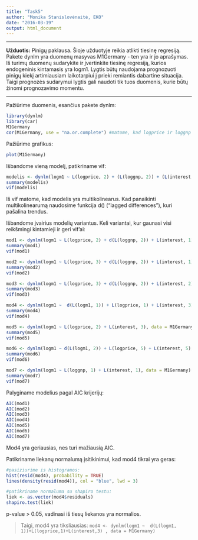 ```yaml
---
title: "Task5"
author: "Monika Stanislovėnaitė, EKO"
date: "2016-03-19"
output: html_document
---
```

---

**Užduotis:**
Pinigų paklausa. Šioje užduotyje reikia atlikti tiesinę regresiją. Pakete dynlm yra duomenų masyvas M1Germany - ten yra ir jo aprašymas. Iš turimų duomenų sudarykite ir įvertinkite tiesinę regresiją, kurios endogeninis kintamasis yra logm1. Lygtis būtų naudojama prognozuoti pinigų kiekį artimiausiam laikotarpiui į prieki remiantis dabartine situacija. Taigi prognozės sudarymui lygtis gali naudoti tik tuos duomenis, kurie būtų žinomi prognozavimo momentu.

---

Pažiūrime duomenis, esančius pakete dynlm:
```r
library(dynlm)
library(car)
M1Germany
cor(M1Germany, use = "na.or.complete") #matome, kad logprice ir loggnp smarkiai koreliuoja
```

Pažiūrime grafikus:
```r
plot(M1Germany)
```

Išbandome vieną modelį, patikriname vif:
```r
modelis <- dynlm(logm1 ~ L(logprice, 2) + (L(loggnp, 2)) + (L(interest,2)), data = M1Germany)
summary(modelis)
vif(modelis)
```

Iš vif matome, kad modelis yra multikolinearus. Kad panaikinti multikolinearumą naudosime funkcija d() ("lagged differences"), kuri pašalina trendus.

Išbandome įvairius modelių variantus. Keli variantai, kur gaunasi visi reikšmingi kintamieji ir geri vif'ai:
```r
mod1 <- dynlm(logm1 ~ L(logprice, 2) + d(L(loggnp, 2)) + L(interest, 1), data = M1Germany)
summary(mod1)
vif(mod1)

mod2 <- dynlm(logm1 ~ L(logprice, 3) + d(L(loggnp, 2)) + L(interest, 1), data = M1Germany) 
summary(mod2)
vif(mod2)

mod3 <- dynlm(logm1 ~ L(logprice, 3) + d(L(loggnp, 2)) + L(interest, 2), data = M1Germany)
summary(mod3)
vif(mod3)

mod4 <- dynlm(logm1 ~  d(L(logm1, 1)) + L(logprice, 1) + L(interest, 3), data = M1Germany) 
summary(mod4)
vif(mod4)

mod5 <- dynlm(logm1 ~ L(logprice, 2) + L(interest, 3), data = M1Germany) 
summary(mod5)
vif(mod5)

mod6 <- dynlm(logm1 ~ d(L(logm1, 2)) + L(logprice, 5) + L(interest, 5), data = M1Germany) 
summary(mod6)
vif(mod6)

mod7 <- dynlm(logm1 ~ L(loggnp, 1) + L(interest, 1), data = M1Germany)
summary(mod7)
vif(mod7)
```

Palyginame modelius pagal AIC krijerijų:
```r
AIC(mod1)
AIC(mod2)
AIC(mod3)
AIC(mod4)
AIC(mod5)
AIC(mod6)
AIC(mod7)
```

Mod4 yra geriausias, nes turi mažiausią AIC.

Patikriname liekanų normalumą įsitikinimui, kad mod4 tikrai yra geras:
```r
#pasiziurime is histogramos:
hist(resid(mod4), probability = TRUE)
lines(density(resid(mod4)), col = "blue", lwd = 3)

#patikriname normaluma su shapiro testu:
liek <- as.vector(mod4$residuals)
shapiro.test(liek)
```

p-value > 0.05, vadinasi iš tiesų liekanos yra normalios.

> Taigi, mod4 yra tiksliausias: `mod4 <- dynlm(logm1 ~  d(L(logm1, 1))+L(logprice,1)+L(interest,3) , data = M1Germany)`
